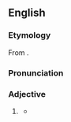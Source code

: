 ==English==

===Etymology===
From {{suffix|en|curious|er}}.

===Pronunciation===
{{rfap|en}}

===Adjective===
{{head|en|comparative adjective}}

# {{lb|en|informal|or|nonstandard}} {{en-comparative of|curious}}
#* {{RQ:Carroll Alice|chapter=The Pool of Tears|page=15|passage="'''Curiouser''' and '''curiouser'''!" cried Alice (she was so much surprised that for the moment she quite forgot how to speak good English). "Now I'm opening out like the largest telescope that ever was! Good-bye, feet!"}}